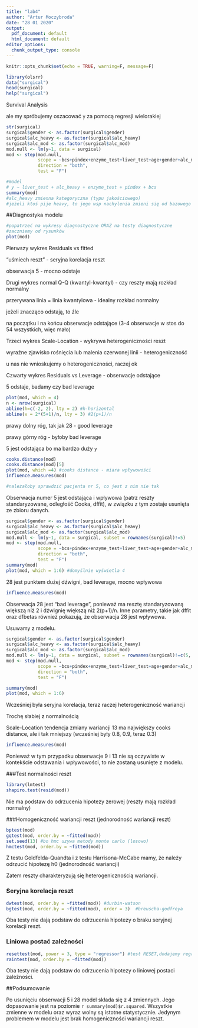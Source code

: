 ```yaml
---
title: "lab4"
author: "Artur Moczybroda"
date: "28 01 2020"
output:
  pdf_document: default
  html_document: default
editor_options:
  chunk_output_type: console
---
```


```r
knitr::opts_chunk$set(echo = TRUE, warning=F, message=F)
```

```r
library(olsrr)
data("surgical")
head(surgical)
help("surgical")
```

Survival Analysis

ale my spróbujemy oszacować `y` za pomocą regresji wielorakiej

```r
str(surgical)
surgical$gender <- as.factor(surgical$gender)
surgical$alc_heavy <- as.factor(surgical$alc_heavy)
surgical$alc_mod <- as.factor(surgical$alc_mod)
mod.null <- lm(y~1, data = surgical)
mod <- step(mod.null,
            scope = ~bcs+pindex+enzyme_test+liver_test+age+gender+alc_mod+alc_heavy,
            direction = "both",
            test = "F")
```

```r
#model
# y ~ liver_test + alc_heavy + enzyme_test + pindex + bcs
summary(mod)
#alc_heavy zmienna kategoryczna (typu jakościowego)
#jeżeli ktoś pije heavy, to jego wsp nachylenia zmieni się od bazowego (dla niepijących) o 317 - jeszcze będziemy się o tym uczyć
```

##Diagnostyka modelu

```r
#popatrzeć na wykresy diagnostyczne ORAZ na testy diagnostyczne
#zaczniemy od rysunków
plot(mod)
```

Pierwszy wykres Residuals vs fitted

"uśmiech reszt" - seryjna korelacja reszt

obserwacja 5 - mocno odstaje

Drugi wykres normal Q-Q (kwantyl-kwantyl) - czy reszty mają rozkład normalny

przerywana linia = linia kwantylowa - idealny rozkład normalny

jeżeli znacząco odstają, to źle

na początku i na końcu obserwacje odstające (3-4 obserwacje w stos do 54 wszystkich, więc mało)

Trzeci wykres Scale-Location - wykrywa heterogeniczności reszt

wyraźne zjawisko rośnięcia lub malenia czerwonej linii - heterogeniczność

u nas nie wnioskujemy o heterogeniczności, raczej ok

Czwarty wykres Residuals vs Leverage - obserwacje odstające

5 odstaje, badamy czy bad leverage

```r
plot(mod, which = 4)
n <- nrow(surgical)
abline(h=c(-2, 2), lty = 2) #h-horizontal
abline(v = 2*(5+1)/n, lty = 3) #2(p+1)/n
```

prawy dolny róg, tak jak 28 - good leverage

prawy górny róg - byłoby bad leverage

5 jest odstająca bo ma bardzo duży `y`

```r
cooks.distance(mod)
cooks.distance(mod)[5]
plot(mod, which =4) #cooks distance - miara wpływowości
influence.measures(mod)

#należałoby sprawdzić pacjenta nr 5, co jest z nim nie tak


```

Obserwacja numer 5 jest odstająca i wpływowa (patrz reszty standaryzowane, odległość Cooka, dffit), w związku z tym zostaje usunięta ze zbioru danych.

```r
surgical$gender <- as.factor(surgical$gender)
surgical$alc_heavy <- as.factor(surgical$alc_heavy)
surgical$alc_mod <- as.factor(surgical$alc_mod)
mod.null <- lm(y~1, data = surgical, subset = rownames(surgical)!=5)
mod <- step(mod.null,
            scope = ~bcs+pindex+enzyme_test+liver_test+age+gender+alc_mod+alc_heavy,
            direction = "both",
            test = "F")
summary(mod)
plot(mod, which = 1:6) #domyślnie wyświetla 4
```

28 jest punktem dużej dźwigni, bad leverage, mocno wpływowa

```r
influence.measures(mod)
```

Obserwacja 28 jest "bad leverage", ponieważ ma resztę standaryzowaną większą niż 2 i dźwignię większą niż 2(p+1)/n. Inne parametry, takie jak dffit oraz dfbetas również pokazują, że obserwacja 28 jest wpływowa.

Usuwamy z modelu.

```r
surgical$gender <- as.factor(surgical$gender)
surgical$alc_heavy <- as.factor(surgical$alc_heavy)
surgical$alc_mod <- as.factor(surgical$alc_mod)
mod.null <- lm(y~1, data = surgical, subset = rownames(surgical)!=c(5, 28))
mod <- step(mod.null,
            scope = ~bcs+pindex+enzyme_test+liver_test+age+gender+alc_mod+alc_heavy,
            direction = "both",
            test = "F")
```

```r
summary(mod)
plot(mod, which = 1:6)
```

Wcześniej była seryjna korelacja, teraz raczej heterogeniczność wariancji

Trochę słabiej z normalnością

Scale-Location tendencja zmiany wariancji
13 ma największy cooks distance, ale i tak mniejszy (wcześniej były 0.8, 0.9, teraz 0.3)

```r
influence.measures(mod)
```

Ponieważ w tym przypadku obserwacje 9 i 13 nie są oczywiste w kontekście odstawania i wpływowości, to nie zostaną usunięte z modelu.

###Test normalności reszt

```r
library(lmtest)
shapiro.test(resid(mod))
```

Nie ma podstaw do odrzucenia hipotezy zerowej (reszty mają rozkład normalny)


###Homogeniczność wariancji reszt (jednorodność wariancji reszt)


```r
bptest(mod)
gqtest(mod, order.by = ~fitted(mod))
set.seed(13) #bo hmc uzywa metody monte carlo (losowo)
hmctest(mod, order.by = ~fitted(mod))
```

Z testu Goldfelda-Quandta i z testu Harrisona-McCabe mamy, że należy odrzucić hipotezę h0 (jednorodność wariancji)

Zatem reszty charakteryzują się heterogenicznością wariancji.

### Seryjna korelacja reszt

```r
dwtest(mod, order.by = ~fitted(mod)) #durbin-watson
bgtest(mod, order.by = ~fitted(mod), order = 3)  #breuscha-godfreya
```

Oba testy nie dają podstaw do odrzucenia hipotezy o braku seryjnej korelacji reszt.

### Liniowa postać zależności

```r
resettest(mod, power = 3, type = "regressor") #test RESET,dodajemy regresory w 2 i 3 potędze
raintest(mod, order.by = ~fitted(mod))
```

Oba testy nie dają podstaw do odrzucenia hipotezy o liniowej postaci zależności.

##Podsumowanie

Po usunięciu obserwacji 5 i 28 model składa się z 4 zmiennych. Jego dopasowanie jest na poziomie `r summary(mod)$r.squared`. Wszystkie zmienne w modelu oraz wyraz wolny są istotne statystycznie. Jedynym problemem w modelu jest brak homogeniczności wariancji reszt.